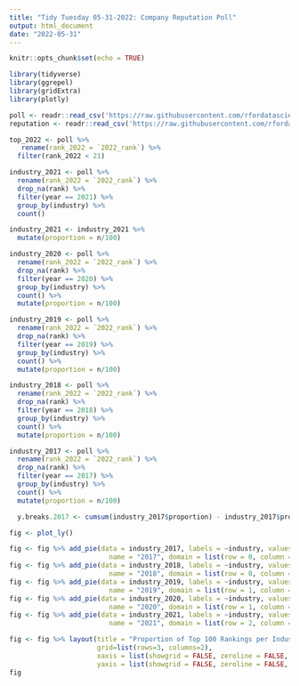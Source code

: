 ```yaml
---
title: "Tidy Tuesday 05-31-2022: Company Reputation Poll"
output: html_document
date: "2022-05-31"
---
```


```r
knitr::opts_chunk$set(echo = TRUE)

library(tidyverse)
library(ggrepel)
library(gridExtra)
library(plotly)
```

```r
poll <- readr::read_csv('https://raw.githubusercontent.com/rfordatascience/tidytuesday/master/data/2022/2022-05-31/poll.csv')
reputation <- readr::read_csv('https://raw.githubusercontent.com/rfordatascience/tidytuesday/master/data/2022/2022-05-31/reputation.csv')
```



```r
top_2022 <- poll %>%
   rename(rank_2022 = `2022_rank`) %>%
  filter(rank_2022 < 21)
```






```r
industry_2021 <- poll %>%
  rename(rank_2022 = `2022_rank`) %>%
  drop_na(rank) %>%
  filter(year == 2021) %>%
  group_by(industry) %>%
  count()
```

```r
industry_2021 <- industry_2021 %>%
  mutate(proportion = n/100)
```

```r
industry_2020 <- poll %>%
  rename(rank_2022 = `2022_rank`) %>%
  drop_na(rank) %>%
  filter(year == 2020) %>%
  group_by(industry) %>%
  count() %>%
  mutate(proportion = n/100)
```

```r
industry_2019 <- poll %>%
  rename(rank_2022 = `2022_rank`) %>%
  drop_na(rank) %>%
  filter(year == 2019) %>%
  group_by(industry) %>%
  count() %>%
  mutate(proportion = n/100)
```

```r
industry_2018 <- poll %>%
  rename(rank_2022 = `2022_rank`) %>%
  drop_na(rank) %>%
  filter(year == 2018) %>%
  group_by(industry) %>%
  count() %>%
  mutate(proportion = n/100)
```

```r
industry_2017 <- poll %>%
  rename(rank_2022 = `2022_rank`) %>%
  drop_na(rank) %>%
  filter(year == 2017) %>%
  group_by(industry) %>%
  count() %>%
  mutate(proportion = n/100)

  y.breaks.2017 <- cumsum(industry_2017$proportion) - industry_2017$proportion/2
```

```r
fig <- plot_ly() 

fig <- fig %>% add_pie(data = industry_2017, labels = ~industry, values = ~proportion,
                         name = "2017", domain = list(row = 0, column = 0))
fig <- fig %>% add_pie(data = industry_2018, labels = ~industry, values = ~proportion,
                         name = "2018", domain = list(row = 0, column = 1))
fig <- fig %>% add_pie(data = industry_2019, labels = ~industry, values = ~proportion,
                         name = "2019", domain = list(row = 1, column = 0))
fig <- fig %>% add_pie(data = industry_2020, labels = ~industry, values = ~proportion,
                         name = "2020", domain = list(row = 1, column = 1))
fig <- fig %>% add_pie(data = industry_2021, labels = ~industry, values = ~proportion,
                         name = "2021", domain = list(row = 2, column = 2))

fig <- fig %>% layout(title = "Proportion of Top 100 Rankings per Industry by Year", showlegend = F,
                      grid=list(rows=3, columns=2),
                      xaxis = list(showgrid = FALSE, zeroline = FALSE, showticklabels = FALSE),
                      yaxis = list(showgrid = FALSE, zeroline = FALSE, showticklabels = FALSE))
fig
```

